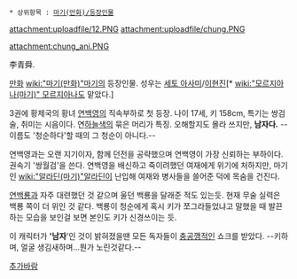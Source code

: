  * 상위항목 : [[마기(만화)/등장인물]]

attachment:uploadfile/12.PNG attachment:uploadfile/chung.PNG

attachment:chung_ani.PNG

李青舜.

[[만화]] [[wiki:"마기(만화)"마기]]의 등장인물. 성우는 [[세토 아사미]]/[[이현진]][* [[wiki:"모르지아나(마기)" 모르지아나]]도 맡았다.]

3권에 황제국의 황녀 [[연백영]]의 직속부하로 첫 등장. 나이 17세, 키 158cm, 특기는 쌍검술, 취미는 시음이다. 연[[하늘색]]의 묶은 머리가 특징. 오해할지도 몰라 쓰지만, '''남자다. ''' --이름도 '청순하다'할 때의 그 청순이 아니다.-- 

연백영과는 오랜 지기이자, 함께 던전을 공략했으며 연백영이 가장 신뢰하는 부하이다. 권속기 '쌍월검'을 쓴다. 연백영을 배신하고 죽이려했던 여재에게 위기에 처하지만, 마기인 [[wiki:"알라딘(마기)"알라딘]]이 난입해 여재와 병사들을 쓸어준 덕에 목숨을 건진다.

[[연백룡]]과 자주 대련했던 것 같으며 울던 백룡을 달래준 적도 있는듯. 현재 무술 실력은 백룡 쪽이 더 위인 것 같다. 백룡이 청순에게 혹시 키가 쪼그라들었냐고 말했을 때 발끈하는 모습을 보인걸 보면 본인도 키가 신경쓰이는 듯. 

이 캐릭터가 ''''남자''''인 것이 밝혀졌을땐 모든 독자들이 [[충공깽]]적인 쇼크를 받았다. --키하며, 얼굴 생김새하며...뭔가 노린것같다.--

[[추가바람]]


